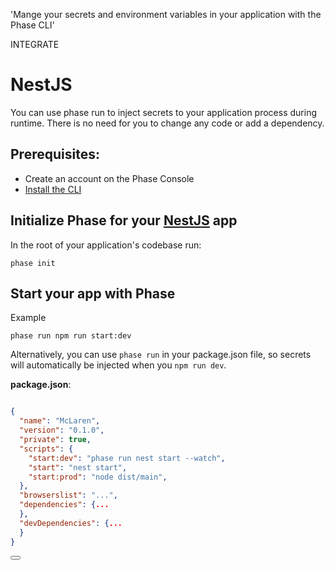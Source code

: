 
  'Mange your secrets and environment variables in your application with the Phase CLI'

<Tag variant="small">INTEGRATE</Tag>

# NestJS

You can use phase run to inject secrets to your application process during runtime. There is no need for you to change any code or add a dependency.

## Prerequisites:

- Create an account on the Phase Console
- [Install the CLI](/cli)

## Initialize Phase for your [NestJS](https://nestjs.com) app

In the root of your application's codebase run:

```fish
phase init
```

## Start your app with Phase

Example

```fish
phase run npm run start:dev
```

Alternatively, you can use `phase run` in your package.json file, so secrets will automatically be injected when you `npm run dev`.

**package.json**:

```json

{
  "name": "McLaren",
  "version": "0.1.0",
  "private": true,
  "scripts": {
    "start:dev": "phase run nest start --watch",
    "start": "nest start",
    "start:prod": "node dist/main",
  },
  "browserslist": "...",
  "dependencies": {...
  },
  "devDependencies": {...
  }
}
```

<div className="not-prose">
  <Button
    href="https://docs.nestjs.com/techniques/configuration#cache-environment-variables"
    variant="text"
    arrow="right"
    children="NestJS Docs"
  />
</div>
